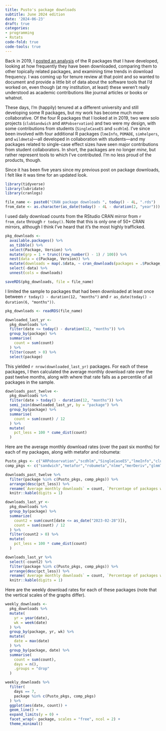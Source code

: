 ```yaml
---
title: Pusto's package downloads
subtitle: June 2024 edition
date: '2024-06-23'
draft: true
categories:
- programming
- Rstats
code-fold: true
code-tools: true
---
```


Back in 2019, I [posted an analysis](/posts/package-downloads/) of the R packages that I have developed, looking at how frequently they have been downloaded, comparing them to other topically related packages, and examining time trends in download frequency. I was coming up for tenure review at that point and so wanted to document and provide a little bit of data about the software tools that I'd worked on, even though (at my institution, at least) these weren't really understood as academic contributions like journal articles or books or whatnot. 

These days, I'm (happily) tenured at a different university and still developing some R packages, but my work has become much more collaborative. 
Of the four R packages that I looked at in 2019, two were solo projects (`clubSandwich` and `ARPobservation`) and two were my design, with some contributions from students (`SingleCaseES` and `scdhlm`). 
I've since been involved with four additional R packages (`lmeInfo`, `POMADE`, `simhelpers`, and `wildmeta`)---all developed in collaboration with students---and my packages related to single-case effect sizes have seen major contributions from student collaborators.
In short, the packages are no longer _mine_, but rather represent tools to which I've contributed. 
I'm no less proud of the products, though. 

Since it has been five years since my previous post on package downloads, I felt like it was time for an updated look.

```r
library(tidyverse)
library(lubridate)
library(cranlogs)

file_name <- paste0("CRAN package downloads ", today() - 4L, ".rds")
from_date <- as.character(as_date(today() - 4L - duration(2, "year")))
```

I used daily download counts from the RStudio CRAN mirror from `r from_date` through `r today()`. Note that this is only one of 50+ CRAN mirrors, although I think I've heard that it's the most highly trafficked. 

```r
pkg_downloads <-
  available.packages() %>%
  as_tibble() %>%
  select(Package, Version) %>%
  mutate(grp = 1 + trunc((row_number() - 1) / 100)) %>%
  nest(data = c(Package, Version)) %>%
  mutate(downloads = map(.$data, ~ cran_downloads(packages = .$Package, from = from_date))) %>%
  select(-data) %>%
  unnest(cols = downloads)

saveRDS(pkg_downloads, file = file_name)
```

I limited the sample to packages that had been downloaded at least once between `r today() - duration(12, "months")` and `r as_date(today() - duration(6, "months"))`.

```r
pkg_downloads <- readRDS(file_name)

downloaded_last_yr <- 
  pkg_downloads %>%
  filter(date <= today() - duration(12, "months")) %>%
  group_by(package) %>%
  summarise(
    count = sum(count)
  ) %>%
  filter(count > 0) %>%
  select(package)
```

This yielded `r nrow(downloaded_last_yr)` packages. For each of these packages, I then calculated the average monthly download rate over the past twelve months, along with where that rate falls as a percentile of all packages in the sample.

```r

downloads_past_twelve <-
  pkg_downloads %>%
  filter(date > today() - duration(12, "months")) %>%
  semi_join(downloaded_last_yr, by = "package") %>%
  group_by(package) %>%
  summarise(
    count = sum(count) / 12
  ) %>%
  mutate(
    pct_less = 100 * cume_dist(count)
  )

```

Here are the average monthly download rates (over the past six months) for each of my packages, along with metafor and robumeta:

```r
Pusto_pkgs <- c("ARPobservation","scdhlm","SingleCaseES","lmeInfo","clubSandwich","wildmeta","simhelpers","POMADE")
comp_pkgs <- c("sandwich","metafor","robumeta","nlme","merDeriv","glmmTMB","plm","PowerUpR")

downloads_past_twelve %>%
  filter(package %in% c(Pusto_pkgs, comp_pkgs)) %>%
  arrange(desc(pct_less)) %>%
  rename(`Average monthly downloads` = count, `Percentage of packages with smaller download rate` = pct_less) %>%
  knitr::kable(digits = 1)

```
```r
downloads_last_yr <-
  pkg_downloads %>%
  group_by(package) %>%
  summarize(
    count2 = sum(count[date <= as_date("2023-02-28")]),
    count = sum(count) / 12
  ) %>%
  filter(count2 > 0) %>%
  mutate(
    pct_less = 100 * cume_dist(count)
  )

downloads_last_yr %>%
  select(-count2) %>%
  filter(package %in% c(Pusto_pkgs, comp_pkgs)) %>%
  arrange(desc(pct_less)) %>%
  rename(`Average monthly downloads` = count, `Percentage of packages with smaller download rate` = pct_less) %>%
  knitr::kable(digits = 1)
```

Here are the weekly download rates for each of these packages (note that the vertical scales of the graphs differ).

```r
weekly_downloads <- 
  pkg_downloads %>%
  mutate(
    yr = year(date),
    wk = week(date)
  ) %>%
  group_by(package, yr, wk) %>%
  mutate(
    date = max(date)
  ) %>%
  group_by(package, date) %>%
  summarise(
    count = sum(count),
    days = n(),
    .groups = "drop"
  )

weekly_downloads %>%
  filter(
    days == 7,
    package %in% c(Pusto_pkgs, comp_pkgs)
  ) %>%
  ggplot(aes(date, count)) + 
  geom_line() + 
  expand_limits(y = 0) + 
  facet_wrap(~ package, scales = "free", ncol = 2) + 
  theme_minimal()

```


